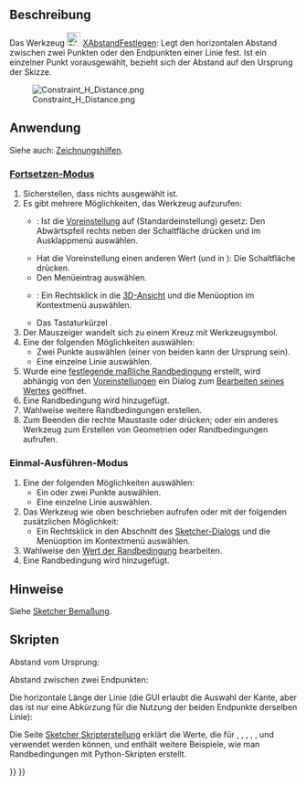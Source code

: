 <languages/>

{{Docnav/de
|[[Sketcher_Dimension/de|Bemaßen]]
|[[Sketcher_ConstrainDistanceY/de|YAbstandFestlegen]]
|[[Sketcher_Workbench/de|Sketcher]]
|IconL=Sketcher_Dimension.svg‎
|IconR=Sketcher_ConstrainDistanceY.svg
|IconC=Workbench_Sketcher.svg
}}

{{GuiCommand/de
|Name=Sketcher ConstrainDistanceX
|Name/de=Sketcher XAbstandFestlegen
|MenuLocation=Skizze → Randbedingungen → Horizontaler Abstand
|Workbenches=[[Sketcher_Workbench/de|Sketcher]]
|Shortcut={{KEY|L}}
|SeeAlso=[[Sketcher_ConstrainDistanceY/de|Sketcher YAbstandFestlegen]], [[Sketcher_ConstrainDistance/de|Sketcher AbstandFestlegen]]
}}

<span id="Description"></span>
==Beschreibung==

Das Werkzeug [[Image:Sketcher_ConstrainDistanceX.svg|24px]] [[Sketcher_ConstrainDistanceX/de|XAbstandFestlegen]]: Legt den horizontalen Abstand zwischen zwei Punkten oder den Endpunkten einer Linie fest. Ist ein einzelner Punkt vorausgewählt, bezieht sich der Abstand auf den Ursprung der Skizze.

[[File:Constraint_H_Distance.png]]

<span id="Usage"></span>
==Anwendung==

Siehe auch: [[Sketcher_Workbench/de#Zeichnungshilfen|Zeichnungshilfen]].

<span id="Continue_mode"></span>
===[[Sketcher_Workbench/de#Fortsetzen-Modi|Fortsetzen-Modus]]===

# Sicherstellen, dass nichts ausgewählt ist.
# Es gibt mehrere Möglichkeiten, das Werkzeug aufzurufen:
#* {{Version/de|1.0}}: Ist die [[Sketcher_Preferences/de#Allgemein|Voreinstellung]] {{MenuCommand|Werkzeuge für Maßeinträge}} auf {{Value|Einzelnes Werkzeug}} (Standardeinstellung) gesetz: Den Abwärtspfeil rechts neben der Schaltfläche {{Button|[[Image:Sketcher_Dimension.svg||x16px]][[Image:Toolbar_flyout_arrow.svg|x16px]]}} drücken und im Ausklappmenü {{MenuCommand|[[Image:Sketcher_ConstrainDistanceX.svg|16px]] Horizontaler Abstand}} auswählen.
#* Hat die Voreinstellung einen anderen Wert (und in {{VersionMinus/de|0.21}}): Die Schaltfläche {{Button|[[Image:Sketcher_ConstrainDistanceX.svg|16px]] [[Sketcher_ConstrainDistanceX/de|Horizontaler Abstand]]}} drücken.
#* Den Menüeintrag {{MenuCommand|Skizze → Randbedingungen → [[Image:Sketcher_ConstrainDistanceX.svg|16px]] Horizontaler Abstand}} auswählen.
#* {{Version/de|1.0}}: Ein Rechtsklick in die [[3D_View/de|3D-Ansicht]] und die Menüoption {{MenuCommand|Maß → [[Image:Sketcher_ConstrainDistanceX.svg|16px]] Horizontaler Abstand}} im Kontextmenü auswählen.
#* Das Tastaturkürzel {{KEY|L}}.
# Der Mauszeiger wandelt sich zu einem Kreuz mit Werkzeugsymbol.
# Eine der folgenden Möglichkeiten auswählen:
#* Zwei Punkte auswählen (einer von beiden kann der Ursprung sein).
#* Eine einzelne Linie auswählen.
# Wurde eine [[Sketcher_ToggleDrivingConstraint/de|festlegende maßliche Randbedingung]] erstellt, wird abhängig von den [[Sketcher_Preferences/de#Anzeige|Voreinstellungen]] ein Dialog zum [[Sketcher_Workbench/de#Randbedingungen_bearbeiten|Bearbeiten seines Wertes]] geöffnet.
# Eine Randbedingung wird hinzugefügt.
# Wahlweise weitere Randbedingungen erstellen.
# Zum Beenden die rechte Maustaste oder {{KEY|Esc}} drücken; oder ein anderes Werkzeug zum Erstellen von Geometrien oder Randbedingungen aufrufen.

<span id="Run-once_mode"></span>
===Einmal-Ausführen-Modus===

# Eine der folgenden Möglichkeiten auswählen:
#* Ein oder zwei Punkte auswählen.
#* Eine einzelne Linie auswählen.
# Das Werkzeug wie oben beschrieben aufrufen oder mit der folgenden zusätzlichen Möglichkeit:
#* Ein Rechtsklick in den Abschnitt {{MenuCommand|Elemente}} des [[Sketcher_Dialog/de|Sketcher-Dialogs]] und die Menüoption {{MenuCommand|[[Image:Sketcher_ConstrainDistanceX.svg|16px]] Horizontaler Abstand}} im Kontextmenü auswählen.
# Wahlweise den [[Sketcher_Workbench/de#Randbedingungen_bearbeiten|Wert der Randbedingung]] bearbeiten.
# Eine Randbedingung wird hinzugefügt.

<span id="Notes"></span>
==Hinweise==

Siehe [[Sketcher_Dimension/de#Hinweise|Sketcher Bemaßung]].

<span id="Scripting"></span>
== Skripten ==

Abstand vom Ursprung:

{{Code|code=Sketch.addConstraint(Sketcher.Constraint('DistanceX', Edge, PointOfEdge, -1, 1, App.Units.Quantity('123.0 mm')))}}

Abstand zwischen zwei Endpunkten:

{{Code|code=Sketch.addConstraint(Sketcher.Constraint('DistanceX', Edge1, PointOfEdge1, Edge2, PointOfEdge2, App.Units.Quantity('123.0 mm')))}}

Die horizontale Länge der Linie (die GUI erlaubt die Auswahl der Kante, aber das ist nur eine Abkürzung für die Nutzung der beiden Endpunkte derselben Linie):

{{Code|code=Sketch.addConstraint(Sketcher.Constraint('DistanceX', Line, 1, Line, 2, App.Units.Quantity('123.0 mm')))}}

Die Seite [[Sketcher_scripting/de|Sketcher Skripterstellung]] erklärt die Werte, die für {{incode|Edge1}}, {{incode|Edge2}}, {{incode|Edge}}, {{incode|PointOfEdge1}}, {{incode|PointOfEdge2}}, {{incode|PointOfEdge}} und {{incode|Line}} verwendet werden können, und enthält weitere Beispiele, wie man Randbedingungen mit Python-Skripten erstellt.


{{Docnav/de
|[[Sketcher_Dimension/de|Bemaßen]]
|[[Sketcher_ConstrainDistanceY/de|YAbstandFestlegen]]
|[[Sketcher_Workbench/de|Sketcher]]
|IconL=Sketcher_Dimension.svg‎
|IconR=Sketcher_ConstrainDistanceY.svg
|IconC=Workbench_Sketcher.svg
}}

{{Sketcher_Tools_navi{{#translation:}}}}
{{Userdocnavi{{#translation:}}}}